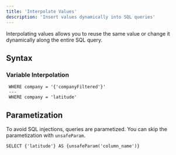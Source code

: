 ```yaml
---
title: 'Interpolate Values'
description: 'Insert values dynamically into SQL queries'
---
```


Interpolating values allows you to reuse the same value or change it dynamically along the entire SQL query.

## Syntax

### Variable Interpolation

```
 WHERE company = '{'companyFiltered'}'
 ---
 WHERE company = 'latitude'
 ```

## Parametization
To avoid SQL injections, queries are parametized. You can skip the parametization with `unsafeParam`.

```
SELECT {'latitude'} AS {unsafeParam('column_name')}
```